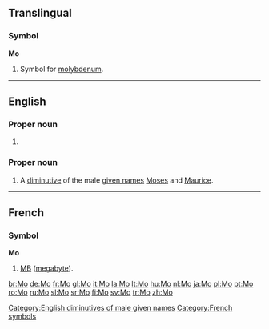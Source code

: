 {{also|Appendix:Variations of "mo"}}
==Translingual==

===Symbol===
'''Mo'''

# {{element symbol}} Symbol for [[molybdenum]].

----

==English==

===Proper noun===
{{en-proper noun|sg=Mo.}}

# {{abbreviation of|Missouri}}

===Proper noun===
{{en-proper noun}}

# A [[diminutive]] of the male [[given name]]s [[Moses]] and [[Maurice]].

[[Category:English diminutives of male given names]]

----

==French==

===Symbol===
'''Mo'''

# {{abbreviation of|[[mégaoctet]]|lang=French}} [[MB]] ([[megabyte]]).

[[Category:French symbols]]

[[br:Mo]]
[[de:Mo]]
[[fr:Mo]]
[[gl:Mo]]
[[it:Mo]]
[[la:Mo]]
[[lt:Mo]]
[[hu:Mo]]
[[nl:Mo]]
[[ja:Mo]]
[[pl:Mo]]
[[pt:Mo]]
[[ro:Mo]]
[[ru:Mo]]
[[sl:Mo]]
[[sr:Mo]]
[[fi:Mo]]
[[sv:Mo]]
[[tr:Mo]]
[[zh:Mo]]